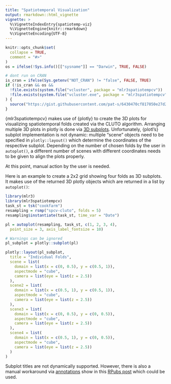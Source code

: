 ```yaml
---
title: "Spatiotemporal Visualization"
output: rmarkdown::html_vignette
vignette: >
  %\VignetteIndexEntry{spatiotemp-viz}
  %\VignetteEngine{knitr::rmarkdown}
  %\VignetteEncoding{UTF-8}
---
```


```r
knitr::opts_chunk$set(
  collapse = TRUE,
  comment = "#>"
)
os = ifelse(!Sys.info()[["sysname"]] == "Darwin", TRUE, FALSE)

# dont run on CRAN
is_cran = ifelse(Sys.getenv("NOT_CRAN") != "false", FALSE, TRUE)
if (!is_cran && os &&
  !file.exists(system.file("vcluster", package = "mlr3spatiotempcv")) |
  !file.exists(system.file("vcluster.exe", package = "mlr3spatiotempcv"))
) {
  source("https://gist.githubusercontent.com/pat-s/6430470cf817050e27d26c43c0e9be72/raw/c90480893fdd57ce990795a702aada41382e03a9/install-cluto.R")
}
```

{mlr3spatiotempcv} makes use of {plotly} to create the 3D plots for visualizing spatiotemporal folds created via the CLUTO algorithm.
Arranging multiple 3D plots in plotly is done via [3D subplots](https://plotly.com/r/3d-subplots/).
Unfortunately, {plotl's} subplot implementation is not dynamic: multiple "scene" objects need to be specified in `plotly::layout()` which determine the coordinates of the respective subplot.
Depending on the number of chosen folds by the user in `autoplot()`, a different number of scenes with different coordinates needs to be given to align the plots properly.

At this point, manual action by the user is needed.

Here is an example to create a 2x2 grid showing four folds as 3D subplots.
It makes use of the returned 3D plotly objects which are returned in a list by `autoplot()`:

```r
library(mlr3)
library(mlr3spatiotempcv)
task_st = tsk("cookfarm")
resampling = rsmp("spcv-cluto", folds = 5)
resampling$instantiate(task_st, time_var = "Date")

pl = autoplot(resampling, task_st, c(1, 2, 3, 4),
  point_size = 3, axis_label_fontsize = 10)

# Warnings can be ignored
pl_subplot = plotly::subplot(pl)

plotly::layout(pl_subplot,
  title = "Individual Folds",
  scene = list(
    domain = list(x = c(0, 0.5), y = c(0.5, 1)),
    aspectmode = "cube",
    camera = list(eye = list(z = 2.5))
  ),
  scene2 = list(
    domain = list(x = c(0.5, 1), y = c(0.5, 1)),
    aspectmode = "cube",
    camera = list(eye = list(z = 2.5))
  ),
  scene3 = list(
    domain = list(x = c(0, 0.5), y = c(0, 0.5)),
    aspectmode = "cube",
    camera = list(eye = list(z = 2.5))
  ),
  scene4 = list(
    domain = list(x = c(0.5, 1), y = c(0, 0.5)),
    aspectmode = "cube",
    camera = list(eye = list(z = 2.5))
  )
)
```

Subplot titles are not dynamically supported.
However, there is also a manual workaround via [annotations](https://plotly.com/r/reference/#layout-annotations) show in this [RPubs post](https://rpubs.com/bcd/subplot-titles) which could be used.
